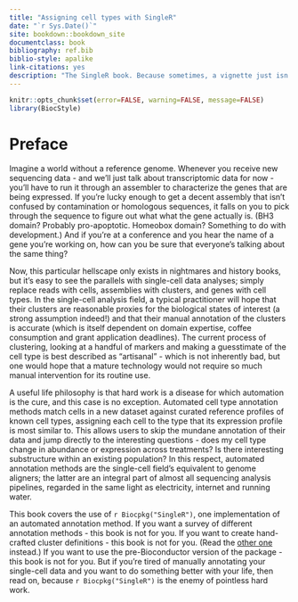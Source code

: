 ```yaml
--- 
title: "Assigning cell types with SingleR"
date: "`r Sys.Date()`"
site: bookdown::bookdown_site
documentclass: book
bibliography: ref.bib
biblio-style: apalike
link-citations: yes
description: "The SingleR book. Because sometimes, a vignette just isn't enough."
---
```


```r
knitr::opts_chunk$set(error=FALSE, warning=FALSE, message=FALSE)
library(BiocStyle)
```

# Preface {-}

Imagine a world without a reference genome.
Whenever you receive new sequencing data - and we'll just talk about transcriptomic data for now -
you'll have to run it through an assembler to characterize the genes that are being expressed.
If you're lucky enough to get a decent assembly that isn't confused by contamination or homologous sequences,
it falls on you to pick through the sequence to figure out what what the gene actually is. 
(BH3 domain? Probably pro-apoptotic. Homeobox domain? Something to do with development.)
And if you're at a conference and you hear the name of a gene you're working on,
how can you be sure that everyone's talking about the same thing?

Now, this particular hellscape only exists in nightmares and history books, 
but it's easy to see the parallels with single-cell data analyses;
simply replace reads with cells, assemblies with clusters, and genes with cell types.
In the single-cell analysis field, a typical practitioner will hope that their clusters are reasonable proxies for the biological states of interest (a strong assumption indeed!) and that their manual annotation of the clusters is accurate (which is itself dependent on domain expertise, coffee consumption and grant application deadlines).
The current process of clustering, looking at a handful of markers and making a guesstimate of the cell type is best described as "artisanal" - which is not inherently bad, but one would hope that a mature technology would not require so much manual intervention for its routine use.

A useful life philosophy is that hard work is a disease for which automation is the cure, and this case is no exception.
Automated cell type annotation methods  match cells in a new dataset against curated reference profiles of known cell types, assigning each cell to the type that its expression profile is most similar to. 
This allows users to skip the mundane annotation of their data and jump directly to the interesting questions - does my cell type change in abundance or expression across treatments? Is there interesting substructure within an existing population?
In this respect, automated annotation methods are the single-cell field's equivalent to genome aligners;
the latter are an integral part of almost all sequencing analysis pipelines,
regarded in the same light as electricity, internet and running water.

This book covers the use of `r Biocpkg("SingleR")`, one implementation of an automated annotation method.
If you want a survey of different annotation methods - this book is not for you.
If you want to create hand-crafted cluster definitions - this book is not for you.
(Read the [other one](https://osca.bioconductor.org) instead.)
If you want to use the pre-Bioconductor version of the package - this book is not for you.
But if you're tired of manually annotating your single-cell data and you want to do something better with your life, then read on, because `r Biocpkg("SingleR")` is the enemy of pointless hard work. 
